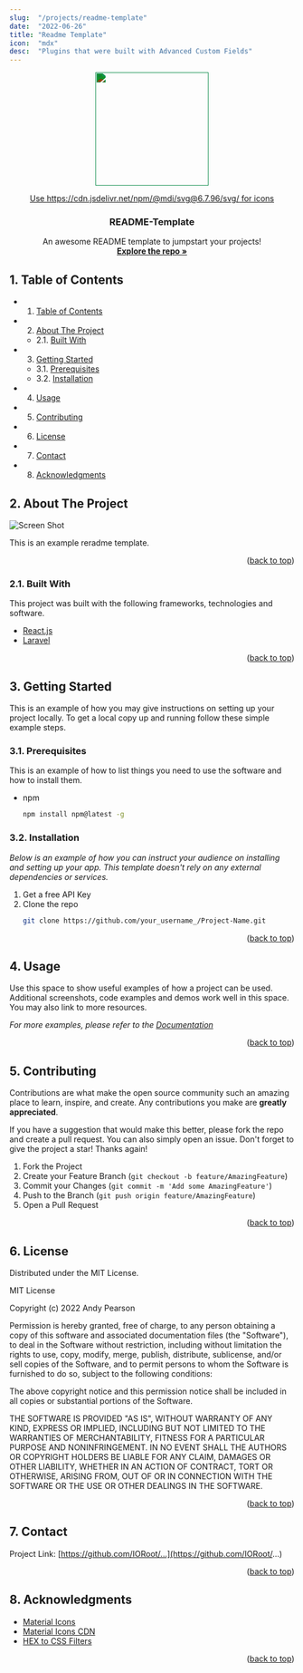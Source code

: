 ```yaml
---
slug:  "/projects/readme-template"
date:  "2022-06-26"
title: "Readme Template"
icon:  "mdx"
desc:  "Plugins that were built with Advanced Custom Fields"
---
```


<div id="top"></div>


<div align="center">

<div style="filter: invert(64%) sepia(18%) saturate(3681%) hue-rotate(113deg) brightness(86%) contrast(87%);">
  <img src="https://cdn.jsdelivr.net/npm/@mdi/svg@6.7.96/svg/fencing.svg" style="width:200px;"></img>
</div>

[Use https://cdn.jsdelivr.net/npm/@mdi/svg@6.7.96/svg/ for icons](https://cdn.jsdelivr.net/npm/@mdi/svg@6.7.96/svg/)

<h3 align="center">README-Template</h3>

<p align="center">
  An awesome README template to jumpstart your projects!
  <br />
  <a href="https://github.com/IORoot"><strong>Explore the repo »</strong></a>
</p>
</div>


##  1. <a name='TableofContents'></a>Table of Contents

<!-- vscode-markdown-toc -->
* 1. [Table of Contents](#TableofContents)
* 2. [About The Project](#AboutTheProject)
	* 2.1. [Built With](#BuiltWith)
* 3. [Getting Started](#GettingStarted)
	* 3.1. [Prerequisites](#Prerequisites)
	* 3.2. [Installation](#Installation)
* 4. [Usage](#Usage)
* 5. [Contributing](#Contributing)
* 6. [License](#License)
* 7. [Contact](#Contact)
* 8. [Acknowledgments](#Acknowledgments)



##  2. <a name='AboutTheProject'></a>About The Project

![Screen Shot]('images/screenshot.png')

This is an example reradme template.

<p align="right">(<a href="#top">back to top</a>)</p>



###  2.1. <a name='BuiltWith'></a>Built With

This project was built with the following frameworks, technologies and software.

* [React.js](https://reactjs.org/)
* [Laravel](https://laravel.com)

<p align="right">(<a href="#top">back to top</a>)</p>



##  3. <a name='GettingStarted'></a>Getting Started

This is an example of how you may give instructions on setting up your project locally.
To get a local copy up and running follow these simple example steps.


###  3.1. <a name='Prerequisites'></a>Prerequisites

This is an example of how to list things you need to use the software and how to install them.
* npm
  ```sh
  npm install npm@latest -g
  ```


###  3.2. <a name='Installation'></a>Installation

_Below is an example of how you can instruct your audience on installing and setting up your app. This template doesn't rely on any external dependencies or services._

1. Get a free API Key
1. Clone the repo
    ```sh
    git clone https://github.com/your_username_/Project-Name.git
    ```


<p align="right">(<a href="#top">back to top</a>)</p>



##  4. <a name='Usage'></a>Usage

Use this space to show useful examples of how a project can be used. Additional screenshots, code examples and demos work well in this space. You may also link to more resources.

_For more examples, please refer to the [Documentation](https://ioroot.com)_

<p align="right">(<a href="#top">back to top</a>)</p>





##  5. <a name='Contributing'></a>Contributing

Contributions are what make the open source community such an amazing place to learn, inspire, and create. Any contributions you make are **greatly appreciated**.

If you have a suggestion that would make this better, please fork the repo and create a pull request. You can also simply open an issue.
Don't forget to give the project a star! Thanks again!

1. Fork the Project
2. Create your Feature Branch (`git checkout -b feature/AmazingFeature`)
3. Commit your Changes (`git commit -m 'Add some AmazingFeature'`)
4. Push to the Branch (`git push origin feature/AmazingFeature`)
5. Open a Pull Request

<p align="right">(<a href="#top">back to top</a>)</p>



##  6. <a name='License'></a>License

Distributed under the MIT License.

MIT License

Copyright (c) 2022 Andy Pearson

Permission is hereby granted, free of charge, to any person obtaining a copy
of this software and associated documentation files (the "Software"), to deal
in the Software without restriction, including without limitation the rights
to use, copy, modify, merge, publish, distribute, sublicense, and/or sell
copies of the Software, and to permit persons to whom the Software is
furnished to do so, subject to the following conditions:

The above copyright notice and this permission notice shall be included in all
copies or substantial portions of the Software.

THE SOFTWARE IS PROVIDED "AS IS", WITHOUT WARRANTY OF ANY KIND, EXPRESS OR
IMPLIED, INCLUDING BUT NOT LIMITED TO THE WARRANTIES OF MERCHANTABILITY,
FITNESS FOR A PARTICULAR PURPOSE AND NONINFRINGEMENT. IN NO EVENT SHALL THE
AUTHORS OR COPYRIGHT HOLDERS BE LIABLE FOR ANY CLAIM, DAMAGES OR OTHER
LIABILITY, WHETHER IN AN ACTION OF CONTRACT, TORT OR OTHERWISE, ARISING FROM,
OUT OF OR IN CONNECTION WITH THE SOFTWARE OR THE USE OR OTHER DEALINGS IN THE
SOFTWARE.

<p align="right">(<a href="#top">back to top</a>)</p>



##  7. <a name='Contact'></a>Contact

Project Link: [https://github.com/IORoot/...](https://github.com/IORoot/...)

<p align="right">(<a href="#top">back to top</a>)</p>



##  8. <a name='Acknowledgments'></a>Acknowledgments

* [Material Icons](https://petershaggynoble.github.io/MDI-Sandbox/)
* [Material Icons CDN](https://cdn.jsdelivr.net/npm/@mdi/svg@6.7.96/svg/)
* [HEX to CSS Filters](https://isotropic.co/tool/hex-color-to-css-filter)

<p align="right">(<a href="#top">back to top</a>)</p>

